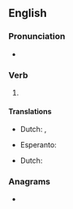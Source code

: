 {{also|relaid}}
==English==

===Pronunciation===
* {{IPA|/ˈɹileɪd/|lang=en}}

===Verb===
{{head|en|verb form}}

# {{en-past of|re-lay}}

====Translations====
{{trans-top|Simple past}}
* Dutch: {{t|nl|herlegde}}, {{t|nl|herlegden}}
{{trans-mid}}
* Esperanto: {{t|eo|remetis}}
{{trans-bottom}}

{{trans-top|Past participle}}
* Dutch: {{t|nl|herlegd}}
{{trans-mid}}
{{trans-bottom}}

===Anagrams===
* {{anagrams|en|a=adeilr|Adriel|Dariel|Lérida|derail|dialer|earlid|laired|railed|redial}}